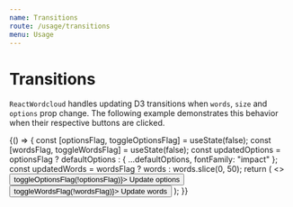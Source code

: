 ```yaml
---
name: Transitions
route: /usage/transitions
menu: Usage
---
```



# Transitions

`ReactWordcloud` handles updating D3 transitions when `words`, `size` and `options` prop change. The following example demonstrates this behavior when their respective buttons are clicked.

<Playground>
  {() => {
    const [optionsFlag, toggleOptionsFlag] = useState(false);
    const [wordsFlag, toggleWordsFlag] = useState(false);
    const updatedOptions = optionsFlag
      ? defaultOptions
      : { ...defaultOptions, fontFamily: "impact" };
    const updatedWords = wordsFlag ? words : words.slice(0, 50);
    return (
      <>
        <button onClick={() => toggleOptionsFlag(!optionsFlag)}>
          Update options
        </button>
        <button onClick={() => toggleWordsFlag(!wordsFlag)}>
          Update words
        </button>
        <ReactWordcloud words={updatedWords} options={updatedOptions} />
      </>
    );
  }}
</Playground>
